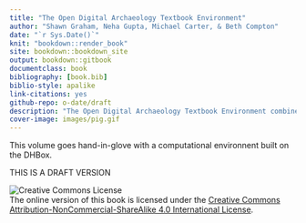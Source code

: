 ```yaml
---
title: "The Open Digital Archaeology Textbook Environment"
author: "Shawn Graham, Neha Gupta, Michael Carter, & Beth Compton"
date: "`r Sys.Date()`"
knit: "bookdown::render_book"
site: bookdown::bookdown_site
output: bookdown::gitbook
documentclass: book
bibliography: [book.bib]
biblio-style: apalike
link-citations: yes
github-repo: o-date/draft
description: "The Open Digital Archaeology Textbook Environment combines instructive text with a computational DA laboratory"
cover-image: images/pig.gif
---
```

\frontmatter

This volume goes hand-in-glove with a computational environnent built on the DHBox. 

THIS IS A DRAFT VERSION

![Creative Commons License](images/by-nc-sa.png)  
The online version of this book is licensed under the [Creative Commons Attribution-NonCommercial-ShareAlike 4.0 International License](http://creativecommons.org/licenses/by-nc-sa/4.0/).


